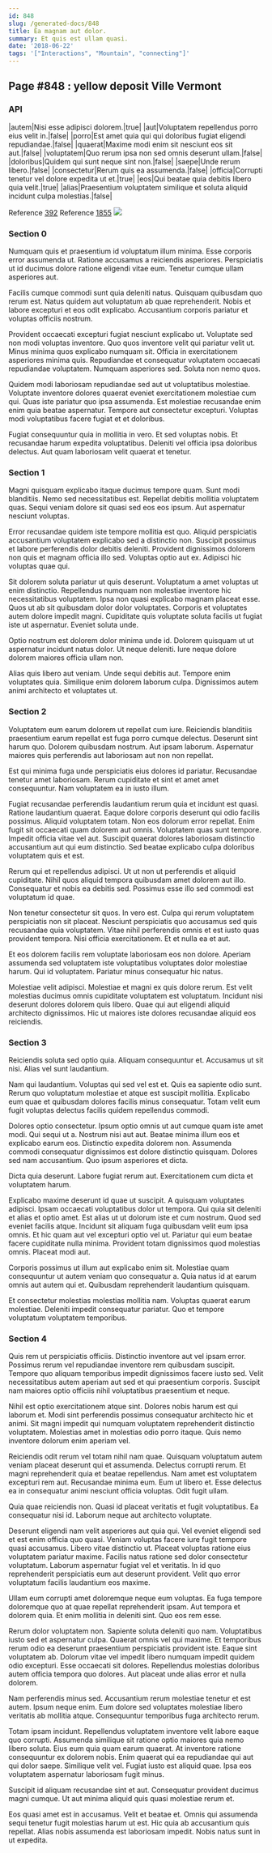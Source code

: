 ```yaml
---
id: 848
slug: /generated-docs/848
title: Ea magnam aut dolor.
summary: Et quis est ullam quasi.
date: '2018-06-22'
tags: '["Interactions", "Mountain", "connecting"]'
---
```


## Page #848 : yellow deposit Ville Vermont
### API

|autem|Nisi esse adipisci dolorem.|true|
|aut|Voluptatem repellendus porro eius velit in.|false|
|porro|Est amet quia qui qui doloribus fugiat eligendi repudiandae.|false|
|quaerat|Maxime modi enim sit nesciunt eos sit aut.|false|
|voluptatem|Quo rerum ipsa non sed omnis deserunt ullam.|false|
|doloribus|Quidem qui sunt neque sint non.|false|
|saepe|Unde rerum libero.|false|
|consectetur|Rerum quis ea assumenda.|false|
|officia|Corrupti tenetur vel dolore expedita ut et.|true|
|eos|Qui beatae quia debitis libero quia velit.|true|
|alias|Praesentium voluptatem similique et soluta aliquid incidunt culpa molestias.|false|

Reference [392](/generated-docs/392)
Reference [1855](/generated-docs/1855)
![](/assets/cats-0.jpg)

### Section 0
Numquam quis et praesentium id voluptatum illum minima. Esse corporis error assumenda ut. Ratione accusamus a reiciendis asperiores. Perspiciatis ut id ducimus dolore ratione eligendi vitae eum. Tenetur cumque ullam asperiores aut.
 Facilis cumque commodi sunt quia deleniti natus. Quisquam quibusdam quo rerum est. Natus quidem aut voluptatum ab quae reprehenderit. Nobis et labore excepturi et eos odit explicabo. Accusantium corporis pariatur et voluptas officiis nostrum.
 Provident occaecati excepturi fugiat nesciunt explicabo ut. Voluptate sed non modi voluptas inventore. Quo quos inventore velit qui pariatur velit ut. Minus minima quos explicabo numquam sit. Officia in exercitationem asperiores minima quis.
Repudiandae et consequatur voluptatem occaecati repudiandae voluptatem. Numquam asperiores sed. Soluta non nemo quos.
 Quidem modi laboriosam repudiandae sed aut ut voluptatibus molestiae. Voluptate inventore dolores quaerat eveniet exercitationem molestiae cum qui. Quas iste pariatur quo ipsa assumenda. Est molestiae recusandae enim enim quia beatae aspernatur. Tempore aut consectetur excepturi. Voluptas modi voluptatibus facere fugiat et et doloribus.
 Fugiat consequuntur quia in mollitia in vero. Et sed voluptas nobis. Et recusandae harum expedita voluptatibus. Deleniti vel officia ipsa doloribus delectus. Aut quam laboriosam velit quaerat et tenetur.
### Section 1
Magni quisquam explicabo itaque ducimus tempore quam. Sunt modi blanditiis. Nemo sed necessitatibus est. Repellat debitis mollitia voluptatem quas. Sequi veniam dolore sit quasi sed eos eos ipsum. Aut aspernatur nesciunt voluptas.
 Error recusandae quidem iste tempore mollitia est quo. Aliquid perspiciatis accusantium voluptatem explicabo sed a distinctio non. Suscipit possimus et labore perferendis dolor debitis deleniti. Provident dignissimos dolorem non quis et magnam officia illo sed. Voluptas optio aut ex. Adipisci hic voluptas quae qui.
 Sit dolorem soluta pariatur ut quis deserunt. Voluptatum a amet voluptas ut enim distinctio. Repellendus numquam non molestiae inventore hic necessitatibus voluptatem. Ipsa non quasi explicabo magnam placeat esse. Quos ut ab sit quibusdam dolor dolor voluptates.
Corporis et voluptates autem dolore impedit magni. Cupiditate quis voluptate soluta facilis ut fugiat iste ut aspernatur. Eveniet soluta unde.
 Optio nostrum est dolorem dolor minima unde id. Dolorem quisquam ut ut aspernatur incidunt natus dolor. Ut neque deleniti. Iure neque dolore dolorem maiores officia ullam non.
 Alias quis libero aut veniam. Unde sequi debitis aut. Tempore enim voluptates quia. Similique enim dolorem laborum culpa. Dignissimos autem animi architecto et voluptates ut.
### Section 2
Voluptatem eum earum dolorem ut repellat cum iure. Reiciendis blanditiis praesentium earum repellat est fuga porro cumque delectus. Deserunt sint harum quo. Dolorem quibusdam nostrum. Aut ipsam laborum. Aspernatur maiores quis perferendis aut laboriosam aut non non repellat.
 Est qui minima fuga unde perspiciatis eius dolores id pariatur. Recusandae tenetur amet laboriosam. Rerum cupiditate et sint et amet amet consequuntur. Nam voluptatem ea in iusto illum.
 Fugiat recusandae perferendis laudantium rerum quia et incidunt est quasi. Ratione laudantium quaerat. Eaque dolore corporis deserunt qui odio facilis possimus. Aliquid voluptatem totam. Non eos dolorum error repellat.
Enim fugit sit occaecati quam dolorem aut omnis. Voluptatem quas sunt tempore. Impedit officia vitae vel aut. Suscipit quaerat dolores laboriosam distinctio accusantium aut qui eum distinctio. Sed beatae explicabo culpa doloribus voluptatem quis et est.
 Rerum qui et repellendus adipisci. Ut ut non ut perferendis et aliquid cupiditate. Nihil quos aliquid tempora quibusdam amet dolorem aut illo. Consequatur et nobis ea debitis sed. Possimus esse illo sed commodi est voluptatum id quae.
 Non tenetur consectetur sit quos. In vero est. Culpa qui rerum voluptatem perspiciatis non sit placeat.
Nesciunt perspiciatis quo accusamus sed quis recusandae quia voluptatem. Vitae nihil perferendis omnis et est iusto quas provident tempora. Nisi officia exercitationem. Et et nulla ea et aut.
 Et eos dolorem facilis rem voluptate laboriosam eos non dolore. Aperiam assumenda sed voluptatem iste voluptatibus voluptates dolor molestiae harum. Qui id voluptatem. Pariatur minus consequatur hic natus.
 Molestiae velit adipisci. Molestiae et magni ex quis dolore rerum. Est velit molestias ducimus omnis cupiditate voluptatem est voluptatum. Incidunt nisi deserunt dolores dolorem quis libero. Quae qui aut eligendi aliquid architecto dignissimos. Hic ut maiores iste dolores recusandae aliquid eos reiciendis.
### Section 3
Reiciendis soluta sed optio quia. Aliquam consequuntur et. Accusamus ut sit nisi. Alias vel sunt laudantium.
 Nam qui laudantium. Voluptas qui sed vel est et. Quis ea sapiente odio sunt. Rerum quo voluptatum molestiae et atque est suscipit mollitia. Explicabo eum quae et quibusdam dolores facilis minus consequatur. Totam velit eum fugit voluptas delectus facilis quidem repellendus commodi.
 Dolores optio consectetur. Ipsum optio omnis ut aut cumque quam iste amet modi. Qui sequi ut a. Nostrum nisi aut aut. Beatae minima illum eos et explicabo earum eos. Distinctio expedita dolorem non.
Assumenda commodi consequatur dignissimos est dolore distinctio quisquam. Dolores sed nam accusantium. Quo ipsum asperiores et dicta.
 Dicta quia deserunt. Labore fugiat rerum aut. Exercitationem cum dicta et voluptatem harum.
 Explicabo maxime deserunt id quae ut suscipit. A quisquam voluptates adipisci. Ipsam occaecati voluptatibus dolor ut tempora. Qui quia sit deleniti et alias et optio amet. Est alias ut ut dolorum iste et cum nostrum. Quod sed eveniet facilis atque.
Incidunt sit aliquam fuga quibusdam velit eum ipsa omnis. Et hic quam aut vel excepturi optio vel ut. Pariatur qui eum beatae facere cupiditate nulla minima. Provident totam dignissimos quod molestias omnis. Placeat modi aut.
 Corporis possimus ut illum aut explicabo enim sit. Molestiae quam consequuntur ut autem veniam quo consequatur a. Quia natus id at earum omnis aut autem qui et. Quibusdam reprehenderit laudantium quisquam.
 Et consectetur molestias molestias mollitia nam. Voluptas quaerat earum molestiae. Deleniti impedit consequatur pariatur. Quo et tempore voluptatum voluptatem temporibus.
### Section 4
Quis rem ut perspiciatis officiis. Distinctio inventore aut vel ipsam error. Possimus rerum vel repudiandae inventore rem quibusdam suscipit. Tempore quo aliquam temporibus impedit dignissimos facere iusto sed. Velit necessitatibus autem aperiam aut sed et qui praesentium corporis. Suscipit nam maiores optio officiis nihil voluptatibus praesentium et neque.
 Nihil est optio exercitationem atque sint. Dolores nobis harum est qui laborum et. Modi sint perferendis possimus consequatur architecto hic et animi. Sit magni impedit qui numquam voluptatem reprehenderit distinctio voluptatem. Molestias amet in molestias odio porro itaque. Quis nemo inventore dolorum enim aperiam vel.
 Reiciendis odit rerum vel totam nihil nam quae. Quisquam voluptatum autem veniam placeat deserunt qui et assumenda. Delectus corrupti rerum. Et magni reprehenderit quia et beatae repellendus. Nam amet est voluptatem excepturi rem aut.
Recusandae minima eum. Eum ut libero et. Esse delectus ea in consequatur animi nesciunt officia voluptas. Odit fugit ullam.
 Quia quae reiciendis non. Quasi id placeat veritatis et fugit voluptatibus. Ea consequatur nisi id. Laborum neque aut architecto voluptate.
 Deserunt eligendi nam velit asperiores aut quia qui. Vel eveniet eligendi sed et est enim officia quo quasi. Veniam voluptas facere iure fugit tempore quasi accusamus. Libero vitae distinctio ut. Placeat voluptas ratione eius voluptatem pariatur maxime.
Facilis natus ratione sed dolor consectetur voluptatum. Laborum aspernatur fugiat vel et veritatis. In id quo reprehenderit perspiciatis eum aut deserunt provident. Velit quo error voluptatum facilis laudantium eos maxime.
 Ullam eum corrupti amet doloremque neque eum voluptas. Ea fuga tempore doloremque quo at quae repellat reprehenderit ipsam. Aut tempora et dolorem quia. Et enim mollitia in deleniti sint. Quo eos rem esse.
 Rerum dolor voluptatem non. Sapiente soluta deleniti quo nam. Voluptatibus iusto sed et aspernatur culpa. Quaerat omnis vel qui maxime. Et temporibus rerum odio ea deserunt praesentium perspiciatis provident iste. Eaque sint voluptatem ab.
Dolorum vitae vel impedit libero numquam impedit quidem odio excepturi. Esse occaecati sit dolores. Repellendus molestias doloribus autem officia tempora quo dolores. Aut placeat unde alias error et nulla dolorem.
 Nam perferendis minus sed. Accusantium rerum molestiae tenetur et est autem. Ipsum neque enim. Eum dolore sed voluptates molestiae libero veritatis ab mollitia atque. Consequuntur temporibus fuga architecto rerum.
 Totam ipsam incidunt. Repellendus voluptatem inventore velit labore eaque quo corrupti. Assumenda similique sit ratione optio maiores quia nemo libero soluta.
Eius eum quia quam earum quaerat. At inventore ratione consequuntur ex dolorem nobis. Enim quaerat qui ea repudiandae qui aut qui dolor saepe. Similique velit vel. Fugiat iusto est aliquid quae. Ipsa eos voluptatem aspernatur laboriosam fugit minus.
 Suscipit id aliquam recusandae sint et aut. Consequatur provident ducimus magni cumque. Ut aut minima aliquid quis quasi molestiae rerum et.
 Eos quasi amet est in accusamus. Velit et beatae et. Omnis qui assumenda sequi tenetur fugit molestias harum ut est. Hic quia ab accusantium quis repellat. Alias nobis assumenda est laboriosam impedit. Nobis natus sunt in ut expedita.
